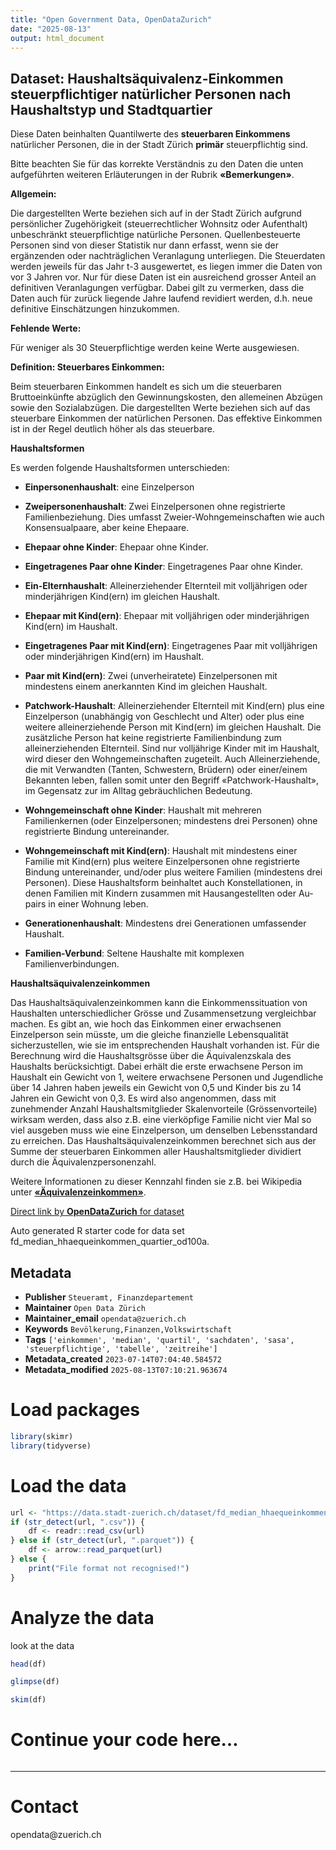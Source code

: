 ```yaml
---
title: "Open Government Data, OpenDataZurich"
date: "2025-08-13"
output: html_document
---
```


## Dataset: Haushaltsäquivalenz-Einkommen steuerpflichtiger natürlicher Personen nach Haushaltstyp und Stadtquartier


Diese Daten beinhalten Quantilwerte des **steuerbaren Einkommens** natürlicher Personen, die in der Stadt Zürich **primär** steuerpflichtig sind. 

Bitte beachten Sie für das korrekte Verständnis zu den Daten die unten aufgeführten weiteren Erläuterungen in der Rubrik **«Bemerkungen»**.



**Allgemein:**

 Die dargestellten Werte beziehen sich auf in der Stadt Zürich aufgrund persönlicher Zugehörigkeit
(steuerrechtlicher Wohnsitz oder Aufenthalt) unbeschränkt steuerpflichtige natürliche Personen.
Quellenbesteuerte Personen sind von dieser Statistik nur dann erfasst, wenn sie der ergänzenden
oder nachträglichen Veranlagung unterliegen.
Die Steuerdaten werden jeweils für das Jahr t-3 ausgewertet, es liegen immer die Daten von vor 3 Jahren vor. Nur für diese Daten ist ein ausreichend grosser Anteil an definitiven Veranlagungen verfügbar. Dabei gilt zu vermerken, dass die Daten auch für zurück liegende Jahre laufend revidiert werden, d.h. neue definitive Einschätzungen hinzukommen.
 

[]()

**Fehlende Werte:**

 Für weniger als 30 Steuerpflichtige werden keine Werte ausgewiesen.
 

[]()

**Definition: Steuerbares Einkommen:**

 Beim steuerbaren Einkommen handelt es sich um die steuerbaren Bruttoeinkünfte abzüglich den Gewinnungskosten, den allemeinen Abzügen sowie den Sozialabzügen. Die dargestellten Werte beziehen sich auf das steuerbare Einkommen der natürlichen Personen. Das effektive Einkommen ist in der Regel deutlich höher als das steuerbare.



[]()

**Haushaltsformen**

Es werden folgende Haushaltsformen unterschieden:

- **Einpersonenhaushalt**: eine Einzelperson

- **Zweipersonenhaushalt**: Zwei Einzelpersonen ohne registrierte Familienbeziehung. Dies umfasst Zweier-Wohngemeinschaften wie auch Konsensualpaare, aber keine Ehepaare.

- **Ehepaar ohne Kinder**: Ehepaar ohne Kinder.

- **Eingetragenes Paar ohne Kinder**: Eingetragenes Paar ohne Kinder.

- **Ein-Elternhaushalt**: Alleinerziehender Elternteil mit volljährigen oder minderjährigen Kind(ern) im gleichen Haushalt.

- **Ehepaar mit Kind(ern)**: Ehepaar mit volljährigen oder minderjährigen Kind(ern) im Haushalt.

- **Eingetragenes Paar mit Kind(ern)**: Eingetragenes Paar mit volljährigen oder minderjährigen Kind(ern) im Haushalt.

- **Paar mit Kind(ern)**: Zwei (unverheiratete) Einzelpersonen mit mindestens einem anerkannten Kind im gleichen Haushalt. 

- **Patchwork-Haushalt**: Alleinerziehender Elternteil mit Kind(ern) plus eine Einzelperson (unabhängig von Geschlecht und Alter) oder plus eine weitere alleinerziehende Person mit Kind(ern) im gleichen Haushalt. Die zusätzliche Person hat keine registrierte Familienbindung zum alleinerziehenden Elternteil. Sind nur volljährige Kinder mit im Haushalt, wird dieser den Wohngemeinschaften zugeteilt. Auch Alleinerziehende, die mit Verwandten (Tanten, Schwestern, Brüdern) oder einer/einem Bekannten leben, fallen somit unter den Begriff «Patchwork-Haushalt», im Gegensatz zur im Alltag gebräuchlichen Bedeutung. 

- **Wohngemeinschaft ohne Kinder**: Haushalt mit mehreren Familienkernen (oder Einzelpersonen; mindestens drei Personen) ohne registrierte Bindung untereinander. 

- **Wohngemeinschaft mit Kind(ern)**: Haushalt mit mindestens einer Familie mit Kind(ern) plus weitere Einzelpersonen ohne registrierte Bindung untereinander, und/oder plus weitere Familien (mindestens drei Personen). Diese Haushaltsform beinhaltet auch Konstellationen, in denen Familien mit Kindern zusammen mit Hausangestellten oder Au-pairs in einer Wohnung leben.

- **Generationenhaushalt**: Mindestens drei Generationen umfassender Haushalt. 

- **Familien-Verbund**: Seltene Haushalte mit komplexen Familienverbindungen.


[]()

**Haushaltsäquivalenzeinkommen**

Das Haushaltsäquivalenzeinkommen kann die Einkommenssituation von Haushalten unterschiedlicher Grösse und Zusammensetzung vergleichbar machen. Es gibt an, wie hoch das Einkommen einer erwachsenen Einzelperson sein müsste, um die gleiche finanzielle Lebensqualität sicherzustellen, wie sie im entsprechenden Haushalt vorhanden ist. 
Für die Berechnung wird die Haushaltsgrösse über die Äquivalenzskala des Haushalts berücksichtigt. Dabei erhält die erste erwachsene Person im Haushalt ein Gewicht von 1, weitere erwachsene Personen und Jugendliche über 14 Jahren haben jeweils ein Gewicht von 0,5 und Kinder bis zu 14 Jahren ein Gewicht von 0,3. Es wird also angenommen, dass mit zunehmender Anzahl Haushaltsmitglieder Skalenvorteile (Grössenvorteile) wirksam werden, dass also z.B. eine vierköpfige Familie nicht vier Mal so viel ausgeben muss wie eine Einzelperson, um denselben Lebensstandard zu erreichen. Das Haushaltsäquivalenzeinkommen berechnet sich aus der Summe der steuerbaren Einkommen aller Haushaltsmitglieder dividiert durch die Äquivalenzpersonenzahl.

Weitere Informationen zu dieser Kennzahl finden sie z.B. bei Wikipedia unter [**«Äquivalenzeinkommen»**](https://de.wikipedia.org/wiki/%C3%84quivalenzeinkommen).



[]()



[Direct link by **OpenDataZurich** for dataset](https://data.stadt-zuerich.ch/dataset/fd_median_hhaequeinkommen_quartier_od100a)

Auto generated R starter code for data set fd_median_hhaequeinkommen_quartier_od100a.

## Metadata

- **Publisher** `Steueramt, Finanzdepartement`
- **Maintainer** `Open Data Zürich`
- **Maintainer_email** `opendata@zuerich.ch`
- **Keywords** `Bevölk­erung,Finanzen,​​Volks​­wirt​­schaft`
- **Tags** `['einkommen', 'median', 'quartil', 'sachdaten', 'sasa', 'steuerpflichtige', 'tabelle', 'zeitreihe']`
- **Metadata_created** `2023-07-14T07:04:40.584572`
- **Metadata_modified** `2025-08-13T07:10:21.963674`


# Load packages

```r
library(skimr)
library(tidyverse)
```

# Load the data

```r
url <- "https://data.stadt-zuerich.ch/dataset/fd_median_hhaequeinkommen_quartier_od100a/download/WIR100OD100A.csv"
if (str_detect(url, ".csv")) {
    df <- readr::read_csv(url)
} else if (str_detect(url, ".parquet")) {
    df <- arrow::read_parquet(url)
} else {
    print("File format not recognised!")
}
```

# Analyze the data

look at the data
```r
head(df)
```

```r
glimpse(df)
```

```r
skim(df)
```

# Continue your code here...

```r

```

------------------------------------------------------------------------

# Contact

opendata@zuerich.ch
